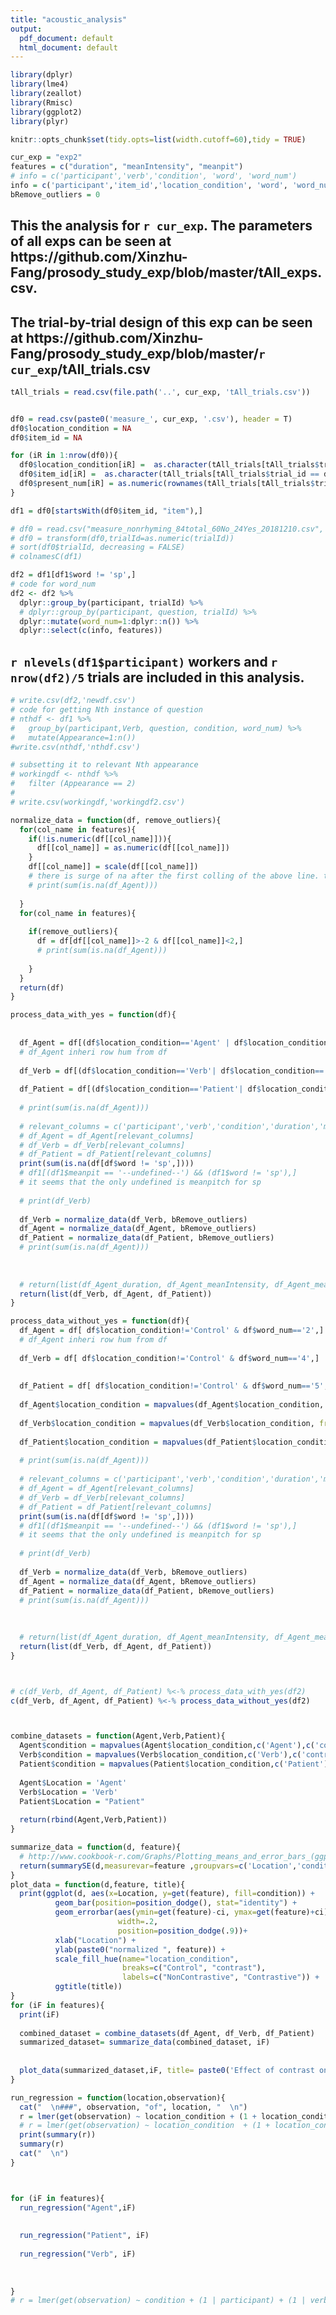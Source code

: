 ```yaml
---
title: "acoustic_analysis"
output:
  pdf_document: default
  html_document: default
---
```


```r
library(dplyr)
library(lme4)
library(zeallot)
library(Rmisc)
library(ggplot2)
library(plyr)

knitr::opts_chunk$set(tidy.opts=list(width.cutoff=60),tidy = TRUE) 
```

```r
cur_exp = "exp2"
features = c("duration", "meanIntensity", "meanpit")
# info = c('participant','verb','condition', 'word', 'word_num')
info = c('participant','item_id','location_condition', 'word', 'word_num')
bRemove_outliers = 0


```

## This the analysis for `r cur_exp`. The parameters of all exps can be seen at https://github.com/Xinzhu-Fang/prosody_study_exp/blob/master/tAll_exps.csv.

## The trial-by-trial design of this exp can be seen at https://github.com/Xinzhu-Fang/prosody_study_exp/blob/master/`r cur_exp`/tAll_trials.csv


```r

tAll_trials = read.csv(file.path('..', cur_exp, 'tAll_trials.csv'))


df0 = read.csv(paste0('measure_', cur_exp, '.csv'), header = T)
df0$location_condition = NA
df0$item_id = NA

for (iR in 1:nrow(df0)){
  df0$location_condition[iR] =  as.character(tAll_trials[tAll_trials$trial_id == df0$trialId[iR],'location_condition'])
  df0$item_id[iR] =  as.character(tAll_trials[tAll_trials$trial_id == df0$trialId[iR],'filler_or_item_id'])
  df0$present_num[iR] = as.numeric(rownames(tAll_trials[tAll_trials$trial_id == df0$trialId[iR],]))
}

df1 = df0[startsWith(df0$item_id, "item"),]

# df0 = read.csv("measure_nonrhyming_84total_60No_24Yes_20181210.csv", header  = T)
# df0 = transform(df0,trialId=as.numeric(trialId))
# sort(df0$trialId, decreasing = FALSE)
# colnamesC(df1)

df2 = df1[df1$word != 'sp',]
# code for word_num
df2 <- df2 %>% 
  dplyr::group_by(participant, trialId) %>%
  # dplyr::group_by(participant, question, trialId) %>%
  dplyr::mutate(word_num=1:dplyr::n()) %>%
  dplyr::select(c(info, features))
```

## `r nlevels(df1$participant)` workers and `r nrow(df2)/5` trials are included in this analysis. 


```r


# write.csv(df2,'newdf.csv')
# code for getting Nth instance of question
# nthdf <- df1 %>%
#   group_by(participant,Verb, question, condition, word_num) %>%
#   mutate(Appearance=1:n())
#write.csv(nthdf,'nthdf.csv')

# subsetting it to relevant Nth appearance
# workingdf <- nthdf %>%
#   filter (Appearance == 2)
# 
# write.csv(workingdf,'workingdf2.csv')

normalize_data = function(df, remove_outliers){
  for(col_name in features){
    if(!is.numeric(df[[col_name]])){
      df[[col_name]] = as.numeric(df[[col_name]])
    }
    df[[col_name]] = scale(df[[col_name]])
    # there is surge of na after the first colling of the above line. tested by print(sum(is.na(df_Agent))). I guess it's because the df is nibble
    # print(sum(is.na(df_Agent)))
    
  }
  for(col_name in features){
    
    if(remove_outliers){
      df = df[df[[col_name]]>-2 & df[[col_name]]<2,]
      # print(sum(is.na(df_Agent)))
      
    }
  }
  return(df)
}

process_data_with_yes = function(df){
  
  
  df_Agent = df[(df$location_condition=='Agent' | df$location_condition=='Control') & df$word_num=='2',]
  # df_Agent inheri row hum from df
  
  df_Verb = df[(df$location_condition=='Verb'| df$location_condition=='Control') & df$word_num=='4',]
  
  df_Patient = df[(df$location_condition=='Patient'| df$location_condition=='Control') & df$word_num=='5',]
  
  # print(sum(is.na(df_Agent)))
  
  # relevant_columns = c('participant','verb','condition','duration','meanIntensity','meanpit')
  # df_Agent = df_Agent[relevant_columns]
  # df_Verb = df_Verb[relevant_columns]
  # df_Patient = df_Patient[relevant_columns]
  print(sum(is.na(df[df$word != 'sp',])))
  # df1[(df1$meanpit == '--undefined--') && (df1$word != 'sp'),]
  # it seems that the only undefined is meanpitch for sp
  
  # print(df_Verb)
  
  df_Verb = normalize_data(df_Verb, bRemove_outliers)
  df_Agent = normalize_data(df_Agent, bRemove_outliers)
  df_Patient = normalize_data(df_Patient, bRemove_outliers)
  # print(sum(is.na(df_Agent)))
  
  
  
  # return(list(df_Agent_duration, df_Agent_meanIntensity, df_Agent_meanpit, df_Patient_duration, df_Patient_meanIntensity, df_Patient_meanpit,df_Verb_duration, df_Verb_meanIntensity, df_Verb_meanpit))
  return(list(df_Verb, df_Agent, df_Patient))
}

process_data_without_yes = function(df){
  df_Agent = df[ df$location_condition!='Control' & df$word_num=='2',]
  # df_Agent inheri row hum from df
  
  df_Verb = df[ df$location_condition!='Control' & df$word_num=='4',]
  
  
  df_Patient = df[ df$location_condition!='Control' & df$word_num=='5',]
  
  df_Agent$location_condition = mapvalues(df_Agent$location_condition, from=c("Patient", "Verb"), to=c('Control', 'Control'))
  
  df_Verb$location_condition = mapvalues(df_Verb$location_condition, from=c("Agent", "Patient"), to=c('Control', 'Control'))
  
  df_Patient$location_condition = mapvalues(df_Patient$location_condition, from=c("Agent", "Verb"), to=c('Control', 'Control'))
  
  # print(sum(is.na(df_Agent)))
  
  # relevant_columns = c('participant','verb','condition','duration','meanIntensity','meanpit')
  # df_Agent = df_Agent[relevant_columns]
  # df_Verb = df_Verb[relevant_columns]
  # df_Patient = df_Patient[relevant_columns]
  print(sum(is.na(df[df$word != 'sp',])))
  # df1[(df1$meanpit == '--undefined--') && (df1$word != 'sp'),]
  # it seems that the only undefined is meanpitch for sp
  
  # print(df_Verb)
  
  df_Verb = normalize_data(df_Verb, bRemove_outliers)
  df_Agent = normalize_data(df_Agent, bRemove_outliers)
  df_Patient = normalize_data(df_Patient, bRemove_outliers)
  # print(sum(is.na(df_Agent)))
  
  
  
  # return(list(df_Agent_duration, df_Agent_meanIntensity, df_Agent_meanpit, df_Patient_duration, df_Patient_meanIntensity, df_Patient_meanpit,df_Verb_duration, df_Verb_meanIntensity, df_Verb_meanpit))
  return(list(df_Verb, df_Agent, df_Patient))
}



# c(df_Verb, df_Agent, df_Patient) %<-% process_data_with_yes(df2)
c(df_Verb, df_Agent, df_Patient) %<-% process_data_without_yes(df2)



combine_datasets = function(Agent,Verb,Patient){
  Agent$condition = mapvalues(Agent$location_condition,c('Agent'),c('contrast'))
  Verb$condition = mapvalues(Verb$location_condition,c('Verb'),c('contrast'))
  Patient$condition = mapvalues(Patient$location_condition,c('Patient'),c('contrast'))
  
  Agent$Location = 'Agent'
  Verb$Location = 'Verb'
  Patient$Location = "Patient"
  
  return(rbind(Agent,Verb,Patient))
}

summarize_data = function(d, feature){
  # http://www.cookbook-r.com/Graphs/Plotting_means_and_error_bars_(ggplot2)/
  return(summarySE(d,measurevar=feature ,groupvars=c('Location','condition')))
}
plot_data = function(d,feature, title){
  print(ggplot(d, aes(x=Location, y=get(feature), fill=condition)) + 
          geom_bar(position=position_dodge(), stat="identity") +
          geom_errorbar(aes(ymin=get(feature)-ci, ymax=get(feature)+ci),
                        width=.2,                   
                        position=position_dodge(.9))+
          xlab("Location") +
          ylab(paste0("normalized ", feature)) +
          scale_fill_hue(name="location_condition", 
                         breaks=c("Control", "contrast"),
                         labels=c("NonContrastive", "Contrastive")) +
          ggtitle(title))
}
for (iF in features){
  print(iF)
  
  combined_dataset = combine_datasets(df_Agent, df_Verb, df_Patient)
  summarized_dataset= summarize_data(combined_dataset, iF)
  
  
  plot_data(summarized_dataset,iF, title= paste0('Effect of contrast on ', iF))
}

```


<!-- # ```{r, results="asis"} -->
```r
run_regression = function(location,observation){
  cat("  \n###", observation, "of", location, "  \n")
  r = lmer(get(observation) ~ location_condition + (1 + location_condition|participant) + (1 + location_condition | item_id), data=get(paste0("df_", location)))
  # r = lmer(get(observation) ~ location_condition  + (1 + location_condition | item_id), data=get(paste0("df_", location)))
  print(summary(r))
  summary(r)
  cat("  \n")
}



for (iF in features){
  run_regression("Agent",iF)
  
  
  run_regression("Patient", iF)
  
  run_regression("Verb", iF)
  
  
  
}
# r = lmer(get(observation) ~ condition + (1 | participant) + (1 | verb), data=df)

```

